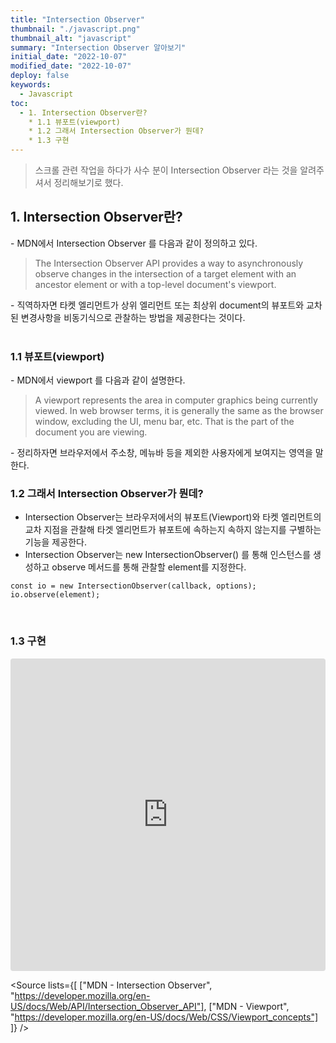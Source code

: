 ```yaml
---
title: "Intersection Observer"
thumbnail: "./javascript.png"
thumbnail_alt: "javascript"
summary: "Intersection Observer 알아보기"
initial_date: "2022-10-07"
modified_date: "2022-10-07"
deploy: false
keywords:
  - Javascript
toc:
  - 1. Intersection Observer란?
    * 1.1 뷰포트(viewport)
    * 1.2 그래서 Intersection Observer가 뭔데?
    * 1.3 구현
---
```



<Blockquote>
  스크롤 관련 작업을 하다가 사수 분이 Intersection Observer 라는 것을 알려주셔서 정리해보기로 했다.
</Blockquote>

<h2 id="1">1. Intersection Observer란?</h2>
- MDN에서 
  <Link
    link="https://developer.mozilla.org/en-US/docs/Web/API/Intersection_Observer_API"
    target="_blank">
    Intersection Observer
  </Link>
  를 다음과 같이 정의하고 있다.
  <Blockquote>
    The Intersection Observer API provides a way to asynchronously observe changes in the intersection of a target element with an ancestor element or with a top-level document's viewport.
  </Blockquote>
- 직역하자면 타켓 엘리먼트가 상위 엘리먼트 또는 최상위 document의 뷰포트와 교차된 변경사항을 비동기식으로 관찰하는 방법을 제공한다는 것이다.

<br />
<br />

<h3 id="1.1">1.1 뷰포트(viewport)</h3>
- MDN에서 
  <Link
    link="https://developer.mozilla.org/en-US/docs/Web/API/Intersection_Observer_API"
    target="_blank">
    viewport
  </Link>
  를 다음과 같이 설명한다.
  <Blockquote>
    A viewport represents the area in computer graphics being currently viewed. In web browser terms, it is generally the same as the browser window, excluding the UI, menu bar, etc. That is the part of the document you are viewing.
  </Blockquote> 
- 정리하자면 브라우저에서 주소창, 메뉴바 등을 제외한 사용자에게 보여지는 영역을 말한다.

<br />

### 1.2 그래서 Intersection Observer가 뭔데?
- Intersection Observer는 브라우저에서의 뷰포트(Viewport)와 타켓 엘리먼트의 교차 지점을 관찰해 타겟 엘리먼트가 뷰포트에 속하는지 속하지 않는지를 구별하는 기능을 제공한다.
- Intersection Observer는 <Highlight>new IntersectionObserver()</Highlight> 를 통해 인스턴스를 생성하고 observe 메서드를 통해 관찰할 element를 지정한다.

```
const io = new IntersectionObserver(callback, options);
io.observe(element);
```

<br />

### 1.3 구현

<iframe src="https://codesandbox.io/embed/friendly-wiles-2mpv9r?fontsize=14&hidenavigation=1&theme=dark"
  style="width:100%; height:500px; border:0; border-radius: 4px; overflow:hidden;"
  title="friendly-wiles-2mpv9r"
  allow="accelerometer; ambient-light-sensor; camera; encrypted-media; geolocation; gyroscope; hid; microphone; midi; payment; usb; vr; xr-spatial-tracking"
  sandbox="allow-forms allow-modals allow-popups allow-presentation allow-same-origin allow-scripts"
></iframe>

<Source 
  lists={[
    ["MDN - Intersection Observer", "https://developer.mozilla.org/en-US/docs/Web/API/Intersection_Observer_API"],
    ["MDN - Viewport", "https://developer.mozilla.org/en-US/docs/Web/CSS/Viewport_concepts"]
  ]} 
/>